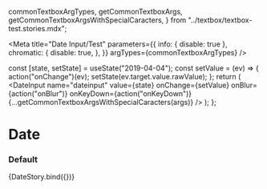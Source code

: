 
  commonTextboxArgTypes,
  getCommonTextboxArgs,
  getCommonTextboxArgsWithSpecialCaracters,
} from "../textbox/textbox-test.stories.mdx";

<Meta
  title="Date Input/Test"
  parameters={{
    info: { disable: true },
    chromatic: {
      disable: true,
    },
  }}
  argTypes={commonTextboxArgTypes}
/>

  const [state, setState] = useState("2019-04-04");
  const setValue = (ev) => {
    action("onChange")(ev);
    setState(ev.target.value.rawValue);
  };
  return (
    <DateInput
      name="dateinput"
      value={state}
      onChange={setValue}
      onBlur={action("onBlur")}
      onKeyDown={action("onKeyDown")}
      {...getCommonTextboxArgsWithSpecialCaracters(args)}
    />
  );
};

# Date

### Default

<Preview>
  <Story
    name="default"
    args={{
      minDate: "",
      maxDate: "",
      allowEmptyValue: false,
      mt: 0,
      ...getCommonTextboxArgs(),
    }}
  >
    {DateStory.bind({})}
  </Story>
</Preview>

